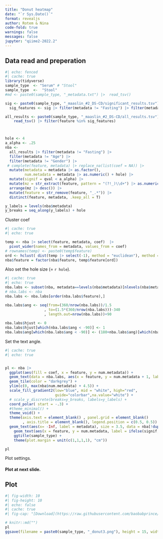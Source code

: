 ```yaml
---
title: "Donut heatmap"
date: "`r Sys.Date()`"
format: revealjs
author: Rotem & Nina
code-fold: true
warnings: false
messages: false
jupyter: "qiime2-2022.2"
---
```


## Data read and preperation

```r
#| echo: fenced
#| cache: true
library(tidyverse)
sample_type  <- "Serum" # "Stool"
sample_type  <-  "Stool"
#md <- paste0(sample_type, "_metadata.txt") |>  read_tsv()

sig <- paste0(sample_type, "_maaslin_#2_DS-CD/significant_results.tsv") |> read_tsv()
  sig_features <- sig |> filter(metadata != "Fasting") |> filter(metadata != "Age") |> filter(metadata != "Gender") |> pull(feature)

all_results <- paste0(sample_type, "_maaslin_#2_DS-CD/all_results.tsv") |> 
    read_tsv() |> filter(feature %in% sig_features)



hole <- 4
a_alpha <- .25
nba <- 
  all_results |> filter(metadata != "Fasting") |> 
  filter(metadata != "Age") |> 
  filter(metadata != "Gender") |>
 # complete(feature, metadata) |> replace_na(list(coef = NA)) |> 
  mutate(metadata = metadata |> as.factor(), 
         num.metadata = metadata |> as.numeric() + hole) |>
  mutate(signif = qval < a_alpha) |> 
  mutate(mz = str_extract(feature, pattern = "(?!_)\\d+") |> as.numeric()) |> 
  arrange(mz |> desc()) |> 
  mutate(feature = str_remove(feature, "_.*")) |> 
  distinct(feature, metadata, .keep_all = T)

y_labels = levels(nba$metadata)
y_breaks = seq_along(y_labels) + hole
```

Cluster coef
```r
#| cache: true
#| echo: true

temp <- nba |> select(feature, metadata, coef)  |> 
  pivot_wider(names_from = metadata, values_from = coef) 
# rownames(temp) <- paste0(temp$feature)
ord <- hclust( dist(temp |> select(-1), method = "euclidean"), method = "ward.D" )$order
nba$feature = factor(nba$feature, temp$feature[ord])
```

Also set the hole size (= `r hole`).

```r
#| cache: true
#| echo: true
nba.labs <- subset(nba, metadata==levels(nba$metadata)[nlevels(nba$metadata)])
# nba.labs <- nba
nba.labs <- nba.labs[order(nba.labs$feature),]

nba.labs$ang <- seq(from=(360/nrow(nba.labs))/1.5
                  , to=(1.5*(360/nrow(nba.labs)))-340
                  , length.out=nrow(nba.labs))+90
            
nba.labs$hjust <- 0
nba.labs$hjust[which(nba.labs$ang < -90)] <- 1
nba.labs$ang[which(nba.labs$ang < -90)] <- (180+nba.labs$ang)[which(nba.labs$ang < -90)]
```

Set the text angle.

```r
#| cache: true
#| echo: true


pl <- nba |> 
  ggplot(aes(fill = coef, x = feature, y = num.metadata)) + 
  geom_text(data = nba.labs, aes(x = feature, y = num.metadata + 1, label = feature, angle = ang, hjust = hjust), size = 3) +
  geom_tile(color = "darkgrey") +
  ylim(c(0, max(nba$num.metadata) + 4.5)) +
  scale_fill_gradient2(low="blue", mid = "white", high="red", 
                       guide="colorbar",na.value="white") + 
  # scale_y_discrete(breaks=y_breaks, labels=y_labels) +
  coord_polar( start = -.3) + 
  #theme_minimal() + 
  theme_void() +
  theme(axis.text = element_blank() , panel.grid = element_blank()
        , axis.title = element_blank(), legend.position = c(0.5, 0.5)) +
  geom_text(aes(x= -Inf, label = metadata), size = 3.5, data = nba[!duplicated(nba$metadata),], vjust = 0) +   scale_x_discrete(expand = c(0.05, 0)) +
    geom_text(aes(x = feature, y = num.metadata, label = ifelse(signif, "+","")), size = 2) + 
    ggtitle(sample_type) + 
    theme(plot.margin = unit(c(1,1,1,1), "cm"))

pl  
```

Plot settings.

#### Plot at next slide.

## Plot

```r
#| fig-width: 10
#| fig-height: 10
#| echo: false
#| cache: true
#| fig-cap: "[Download](https://raw.githubusercontent.com/baobabprince/mbx/master/Stool_donut3.png)"

# knitr::md("")
pl
ggsave(filename = paste0(sample_type, "_donut3.png"), height = 15, width = 15)
```

